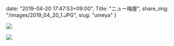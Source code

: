 date: "2019-04-20 17:47:53+09:00",
Title: "ニュー梅屋",
share_img: "/images/2019_04_20_1.JPG",
slug: "umeya"
}

![](/images/2019_04_20_1.JPG)

![](/images/2019_04_20_2.JPG)